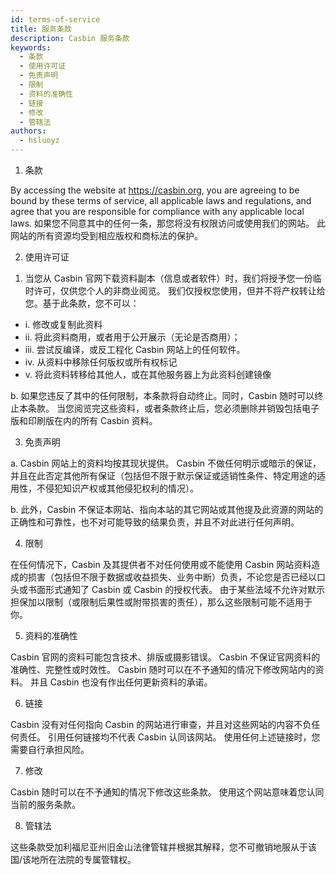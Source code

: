 ```yaml
---
id: terms-of-service
title: 服务条款
description: Casbin 服务条款
keywords:
  - 条款
  - 使用许可证
  - 免责声明
  - 限制
  - 资料的准确性
  - 链接
  - 修改
  - 管辖法
authors:
  - hsluoyz
---
```


1. 条款

By accessing the website at https://casbin.org, you are agreeing to be bound by these terms of service, all applicable laws and regulations, and agree that you are responsible for compliance with any applicable local laws. 如果您不同意其中的任何一条，那您将没有权限访问或使用我们的网站。 此网站的所有资源均受到相应版权和商标法的保护。

2. 使用许可证

1) 当您从 Casbin 官网下载资料副本（信息或者软件）时，我们将授予您一份临时许可，仅供您个人的非商业阅览。 我们仅授权您使用，但并不将产权转让给您。基于此条款，您不可以：

- i. 修改或复制此资料
- ii. 将此资料商用，或者用于公开展示（无论是否商用）；
- iii. 尝试反编译，或反工程化 Casbin 网站上的任何软件。
- iv. 从资料中移除任何版权或所有权标记
- v. 将此资料转移给其他人，或在其他服务器上为此资料创建镜像

b. 如果您违反了其中的任何限制，本条款将自动终止。同时，Casbin 随时可以终止本条款。 当您阅览完这些资料，或者条款终止后，您必须删除并销毁包括电子版和印刷版在内的所有 Casbin 资料。

3. 免责声明

a. Casbin 网站上的资料均按其现状提供。 Casbin 不做任何明示或暗示的保证，并且在此否定其他所有保证（包括但不限于默示保证或适销性条件、特定用途的适用性，不侵犯知识产权或其他侵犯权利的情况）。

b. 此外，Casbin 不保证本网站、指向本站的其它网站或其他提及此资源的网站的正确性和可靠性，也不对可能导致的结果负责，并且不对此进行任何声明。

4. 限制

在任何情况下，Casbin 及其提供者不对任何使用或不能使用 Casbin 网站资料造成的损害（包括但不限于数据或收益损失、业务中断）负责，不论您是否已经以口头或书面形式通知了 Casbin 或 Casbin 的授权代表。 由于某些法域不允许对默示担保加以限制（或限制后果性或附带损害的责任），那么这些限制可能不适用于你。

5. 资料的准确性

Casbin 官网的资料可能包含技术、排版或摄影错误。 Casbin 不保证官网资料的准确性、完整性或时效性。 Casbin 随时可以在不予通知的情况下修改网站内的资料。 并且 Casbin 也没有作出任何更新资料的承诺。

6. 链接

Casbin 没有对任何指向 Casbin 的网站进行审查，并且对这些网站的内容不负任何责任。 引用任何链接均不代表 Casbin 认同该网站。 使用任何上述链接时，您需要自行承担风险。

7. 修改

Casbin 随时可以在不予通知的情况下修改这些条款。 使用这个网站意味着您认同当前的服务条款。

8. 管辖法

这些条款受加利福尼亚州旧金山法律管辖并根据其解释，您不可撤销地服从于该国/该地所在法院的专属管辖权。

